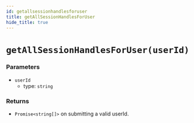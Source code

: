 ```yaml
---
id: getallsessionhandlesforuser
title: getAllSessionHandlesForUser
hide_title: true
---
```


# ``getAllSessionHandlesForUser(userId)``

### Parameters
- ``userId`` 
  - type: ``string``

### Returns
- ``Promise<string[]>``  on submitting a valid userId.